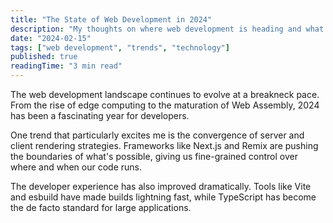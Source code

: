 ```yaml
---
title: "The State of Web Development in 2024"
description: "My thoughts on where web development is heading and what trends to watch."
date: "2024-02-15"
tags: ["web development", "trends", "technology"]
published: true
readingTime: "3 min read"
---
```


The web development landscape continues to evolve at a breakneck pace. From the rise of edge computing to the maturation of Web Assembly, 2024 has been a fascinating year for developers.

One trend that particularly excites me is the convergence of server and client rendering strategies. Frameworks like Next.js and Remix are pushing the boundaries of what's possible, giving us fine-grained control over where and when our code runs.

The developer experience has also improved dramatically. Tools like Vite and esbuild have made builds lightning fast, while TypeScript has become the de facto standard for large applications.
